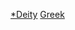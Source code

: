 {{WPSS-cat}}
{{stub category |article=希臘[[神|神]]|newstub=Greek-deity-stub |category=希臘神祇}}
{{hiddencat}}
{{CategoryTOC}}

[[Category:希臘神話小作品|*Deity]]
[[Category:神小作品|Greek]]